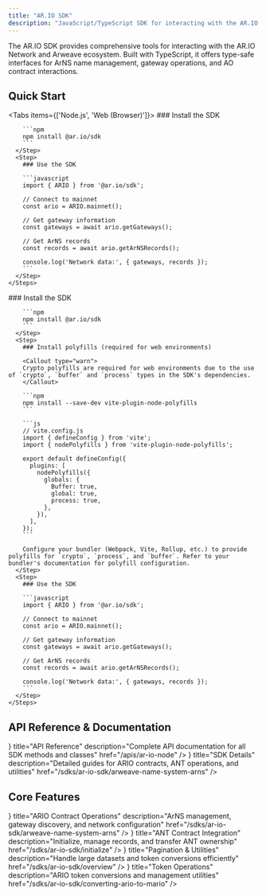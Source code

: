 ```yaml
---
title: "AR.IO SDK"
description: "JavaScript/TypeScript SDK for interacting with the AR.IO Network, including ArNS name management, gateway interactions, and AO contract operations"
---
```



The AR.IO SDK provides comprehensive tools for interacting with the AR.IO Network and Arweave ecosystem. Built with TypeScript, it offers type-safe interfaces for ArNS name management, gateway operations, and AO contract interactions.

## Quick Start

<Tabs items={['Node.js', 'Web (Browser)']}>
  <Tab value="Node.js">
    <Steps>
      <Step>
        ### Install the SDK

        ```npm
        npm install @ar.io/sdk
        ```
      </Step>
      <Step>
        ### Use the SDK

        ```javascript
        import { ARIO } from '@ar.io/sdk';

        // Connect to mainnet
        const ario = ARIO.mainnet();

        // Get gateway information
        const gateways = await ario.getGateways();

        // Get ArNS records
        const records = await ario.getArNSRecords();

        console.log('Network data:', { gateways, records });
        ```
      </Step>
    </Steps>
  </Tab>
  <Tab value="Web (Browser)">
    <Steps>
      <Step>
        ### Install the SDK

        ```npm
        npm install @ar.io/sdk
        ```
      </Step>
      <Step>
        ### Install polyfills (required for web environments)

        <Callout type="warn">
        Crypto polyfills are required for web environments due to the use of `crypto`, `buffer` and `process` types in the SDK's dependencies.
        </Callout>

        ```npm
        npm install --save-dev vite-plugin-node-polyfills
        ```

        ```js
        // vite.config.js
        import { defineConfig } from 'vite';
        import { nodePolyfills } from 'vite-plugin-node-polyfills';

        export default defineConfig({
          plugins: [
            nodePolyfills({
              globals: {
                Buffer: true,
                global: true,
                process: true,
              },
            }),
          ],
        });
        ```

        Configure your bundler (Webpack, Vite, Rollup, etc.) to provide polyfills for `crypto`, `process`, and `buffer`. Refer to your bundler's documentation for polyfill configuration.
      </Step>
      <Step>
        ### Use the SDK

        ```javascript
        import { ARIO } from '@ar.io/sdk';

        // Connect to mainnet
        const ario = ARIO.mainnet();

        // Get gateway information
        const gateways = await ario.getGateways();

        // Get ArNS records
        const records = await ario.getArNSRecords();

        console.log('Network data:', { gateways, records });
        ```
      </Step>
    </Steps>
  </Tab>
</Tabs>

## API Reference & Documentation

<Cards>
  <Card
    icon={<BookOpen />}
    title="API Reference"
    description="Complete API documentation for all SDK methods and classes"
    href="/apis/ar-io-node"
  />
  <Card
    icon={<Code />}
    title="SDK Details"
    description="Detailed guides for ARIO contracts, ANT operations, and utilities"
    href="/sdks/ar-io-sdk/arweave-name-system-arns"
  />
</Cards>

## Core Features

<Cards>
  <Card
    icon={<Network />}
    title="ARIO Contract Operations"
    description="ArNS management, gateway discovery, and network configuration"
    href="/sdks/ar-io-sdk/arweave-name-system-arns"
  />
  <Card
    icon={<Server />}
    title="ANT Contract Integration"
    description="Initialize, manage records, and transfer ANT ownership"
    href="/sdks/ar-io-sdk/initialize"
  />
  <Card
    icon={<Settings />}
    title="Pagination & Utilities"
    description="Handle large datasets and token conversions efficiently"
    href="/sdks/ar-io-sdk/overview"
  />
  <Card
    icon={<Coins />}
    title="Token Operations"
    description="ARIO token conversions and management utilities"
    href="/sdks/ar-io-sdk/converting-ario-to-mario"
  />
</Cards>
